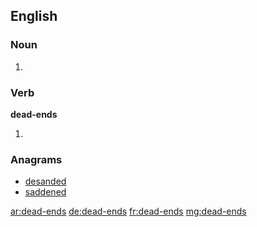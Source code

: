 ==English==

===Noun===
{{head|en}}

# {{plural of|dead-end}}

===Verb===
'''dead-ends'''

# {{en-third-person singular of|dead-end}}

===Anagrams===
* [[desanded#English|desanded]]
* [[saddened#English|saddened]]

[[ar:dead-ends]]
[[de:dead-ends]]
[[fr:dead-ends]]
[[mg:dead-ends]]
